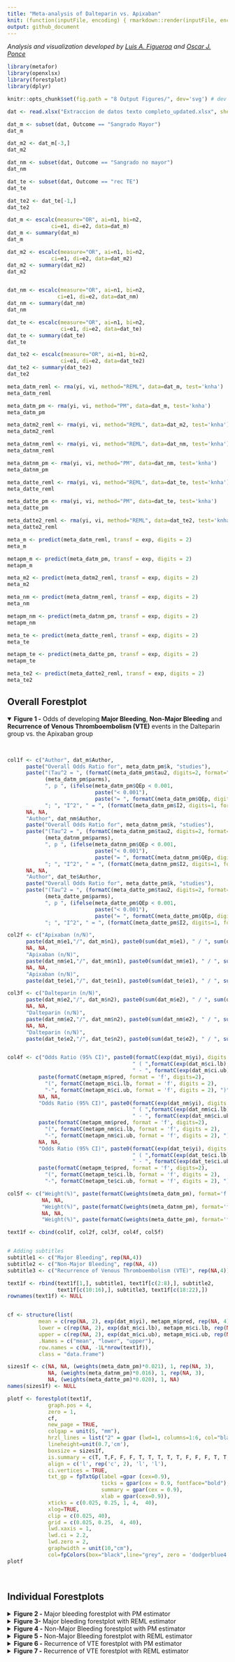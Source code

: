 ```yaml
---
title: "Meta-analysis of Dalteparin vs. Apixaban"
knit: (function(inputFile, encoding) { rmarkdown::render(inputFile, encoding = encoding, output_file = paste0(dirname(inputFile),'/README.md')) })
output: github_document
---
```


<i>Analysis and visualization developed by [Luis A. Figueroa](https://twitter.com/LuisFig1706) and [Oscar J. Ponce](https://twitter.com/PonceOJ)</i>


```r
library(metafor)
library(openxlsx)
library(forestplot)
library(dplyr)

knitr::opts_chunk$set(fig.path = "8 Output Figures/", dev='svg') # dev = 'png'

```

```r
dat <- read.xlsx("Extraccion de datos texto completo_updated.xlsx", sheet = 2)

dat_m <- subset(dat, Outcome == "Sangrado Mayor")
dat_m

dat_m2 <- dat_m[-3,]
dat_m2

dat_nm <- subset(dat, Outcome == "Sangrado no mayor")
dat_nm

dat_te <- subset(dat, Outcome == "rec TE")
dat_te

dat_te2 <- dat_te[-1,]
dat_te2
```

```r
dat_m <- escalc(measure="OR", ai=n1, bi=n2,
              ci=e1, di=e2, data=dat_m)
dat_m <- summary(dat_m)
dat_m

dat_m2 <- escalc(measure="OR", ai=n1, bi=n2,
              ci=e1, di=e2, data=dat_m2)
dat_m2 <- summary(dat_m2)
dat_m2


dat_nm <- escalc(measure="OR", ai=n1, bi=n2,
                ci=e1, di=e2, data=dat_nm)
dat_nm <- summary(dat_nm)
dat_nm

dat_te <- escalc(measure="OR", ai=n1, bi=n2,
                 ci=e1, di=e2, data=dat_te)
dat_te <- summary(dat_te)
dat_te

dat_te2 <- escalc(measure="OR", ai=n1, bi=n2,
                 ci=e1, di=e2, data=dat_te2)
dat_te2 <- summary(dat_te2)
dat_te2
```

```r
meta_datm_reml <- rma(yi, vi, method="REML", data=dat_m, test='knha')
meta_datm_reml

meta_datm_pm <- rma(yi, vi, method="PM", data=dat_m, test='knha')
meta_datm_pm

meta_datm2_reml <- rma(yi, vi, method="REML", data=dat_m2, test='knha')
meta_datm2_reml

meta_datnm_reml <- rma(yi, vi, method="REML", data=dat_nm, test='knha')
meta_datnm_reml

meta_datnm_pm <- rma(yi, vi, method="PM", data=dat_nm, test='knha')
meta_datnm_pm

meta_datte_reml <- rma(yi, vi, method="REML", data=dat_te, test='knha')
meta_datte_reml

meta_datte_pm <- rma(yi, vi, method="PM", data=dat_te, test='knha')
meta_datte_pm

meta_datte2_reml <- rma(yi, vi, method="REML", data=dat_te2, test='knha')
meta_datte2_reml
```

```r
meta_m <- predict(meta_datm_reml, transf = exp, digits = 2)
meta_m

metapm_m <- predict(meta_datm_pm, transf = exp, digits = 2)
metapm_m

meta_m2 <- predict(meta_datm2_reml, transf = exp, digits = 2)
meta_m2

meta_nm <- predict(meta_datnm_reml, transf = exp, digits = 2)
meta_nm

metapm_nm <- predict(meta_datnm_pm, transf = exp, digits = 2)
metapm_nm

meta_te <- predict(meta_datte_reml, transf = exp, digits = 2)
meta_te

metapm_te <- predict(meta_datte_pm, transf = exp, digits = 2)
metapm_te

meta_te2 <- predict(meta_datte2_reml, transf = exp, digits = 2)
meta_te2
```


<h2>Overall Forestplot</h2>

<details open>

<summary><b>Figure 1 -</b> Odds of developing <b>Major Bleeding</b>, <b>Non-Major Bleeding</b> and <b>Recurrence of Venous Thromboembolism (VTE)</b> events in the Dalteparin group vs. the Apixaban group</summary>
<br>

```r
col1f <- c("Author", dat_m$Author, 
      paste("Overall Odds Ratio for", meta_datm_pm$k, "studies"),
      paste("(Tau^2 = ", (formatC(meta_datm_pm$tau2, digits=2, format="f")), ", df = ", 
            (meta_datm_pm$parms),
            ", p ", (ifelse(meta_datm_pm$QEp < 0.001, 
                            paste("< 0.001"),
                            paste("= ", formatC(meta_datm_pm$QEp, digits=3, format="f")))),
            "; ", "I^2", " = ", (formatC(meta_datm_pm$I2, digits=1, format="f")), "%)"),
      NA, NA,
      "Author", dat_nm$Author, 
      paste("Overall Odds Ratio for", meta_datnm_pm$k, "studies"),
      paste("(Tau^2 = ", (formatC(meta_datnm_pm$tau2, digits=2, format="f")), ", df = ", 
            (meta_datnm_pm$parms),
            ", p ", (ifelse(meta_datnm_pm$QEp < 0.001, 
                            paste("< 0.001"),
                            paste("= ", formatC(meta_datnm_pm$QEp, digits=3, format="f")))),
            "; ", "I^2", " = ", (formatC(meta_datnm_pm$I2, digits=1, format="f")), "%)"),
      NA, NA,
      "Author", dat_te$Author, 
      paste("Overall Odds Ratio for", meta_datte_pm$k, "studies"),
      paste("(Tau^2 = ", (formatC(meta_datte_pm$tau2, digits=2, format="f")), ", df = ", 
            (meta_datte_pm$parms),
            ", p ", (ifelse(meta_datte_pm$QEp < 0.001, 
                            paste("< 0.001"),
                            paste("= ", formatC(meta_datte_pm$QEp, digits=3, format="f")))),
            "; ", "I^2", " = ", (formatC(meta_datte_pm$I2, digits=1, format="f")), "%)"))

col2f <- c("Apixaban (n/N)",
      paste(dat_m$e1,"/", dat_m$n1), paste0(sum(dat_m$e1), " / ", sum(dat_m$n1)), NA, 
      NA, NA,
      "Apixaban (n/N)",
      paste(dat_nm$e1,"/", dat_nm$n1), paste0(sum(dat_nm$e1), " / ", sum(dat_nm$n1)), NA,
      NA, NA, 
      "Apixaban (n/N)",
      paste(dat_te$e1,"/", dat_te$n1), paste0(sum(dat_te$e1), " / ", sum(dat_te$n1)), NA)

col3f <- c("Dalteparin (n/N)",
      paste(dat_m$e2,"/", dat_m$n2), paste0(sum(dat_m$e2), " / ", sum(dat_m$n2)), NA,
      NA, NA,
      "Dalteparin (n/N)",
      paste(dat_nm$e2,"/", dat_nm$n2), paste0(sum(dat_nm$e2), " / ", sum(dat_nm$n2)), NA,
      NA, NA,
      "Dalteparin (n/N)",
      paste(dat_te$e2,"/", dat_te$n2), paste0(sum(dat_te$e2), " / ", sum(dat_te$n2)), NA)


col4f <- c("Odds Ratio (95% CI)", paste0(formatC(exp(dat_m$yi), digits = 2, format = "f"), 
                                        " ( ",formatC(exp(dat_m$ci.lb), format='f', digits=2),
                                        " - ", formatC(exp(dat_m$ci.ub), format='f',digits=2), " ) "),
          paste(formatC(metapm_m$pred, format = 'f', digits=2),
            "(", formatC(metapm_m$ci.lb, format = 'f', digits = 2),
            "-", formatC(metapm_m$ci.ub, format = 'f', digits = 2), ")"), NA,
          NA, NA,
          "Odds Ratio (95% CI)", paste0(formatC(exp(dat_nm$yi), digits = 2, format = "f"), 
                                        " ( ",formatC(exp(dat_nm$ci.lb), format='f', digits=2),
                                        " - ", formatC(exp(dat_nm$ci.ub), format='f',digits=2), " ) "),
          paste(formatC(metapm_nm$pred, format = 'f', digits=2),
            "(", formatC(metapm_nm$ci.lb, format = 'f', digits = 2),
            "-", formatC(metapm_nm$ci.ub, format = 'f', digits = 2), ")"), NA,
          NA, NA,
          "Odds Ratio (95% CI)", paste0(formatC(exp(dat_te$yi), digits = 2, format = "f"), 
                                        " ( ",formatC(exp(dat_te$ci.lb), format='f', digits=2),
                                        " - ", formatC(exp(dat_te$ci.ub), format='f',digits=2), " ) "),
          paste(formatC(metapm_te$pred, format = 'f', digits=2),
            "(", formatC(metapm_te$ci.lb, format = 'f', digits = 2),
            "-", formatC(metapm_te$ci.ub, format = 'f', digits = 2), ")"), NA)

col5f <- c("Weight(%)", paste(formatC(weights(meta_datm_pm), format='f', digits = 1),'%'), NA, NA,
           NA, NA,
           "Weight(%)", paste(formatC(weights(meta_datnm_pm), format='f', digits = 1),'%'), NA, NA,
           NA, NA,
           "Weight(%)", paste(formatC(weights(meta_datte_pm), format='f', digits = 1),'%'), NA, NA)

text1f <- cbind(col1f, col2f, col3f, col4f, col5f)


# Adding subtitles
subtitle1 <- c("Major Bleeding", rep(NA,4))
subtitle2 <- c("Non-Major Bleeding", rep(NA, 4))
subtitle3 <- c("Recurrence of Venous Thromboembolism (VTE)", rep(NA,4))

text1f <- rbind(text1f[1,], subtitle1, text1f[c(2:8),], subtitle2,
                text1f[c(10:16),], subtitle3, text1f[c(18:22),])
rownames(text1f) <- NULL


cf <- structure(list(
          mean = c(rep(NA, 2), exp(dat_m$yi), metapm_m$pred, rep(NA, 4), exp(dat_nm$yi), metapm_nm$pred, rep(NA, 4), exp(dat_te$yi), metapm_te$pred,NA),
          lower = c(rep(NA, 2), exp(dat_m$ci.lb), metapm_m$ci.lb, rep(NA, 4), exp(dat_nm$ci.lb), metapm_nm$ci.lb, rep(NA, 4), exp(dat_te$ci.lb), metapm_te$ci.lb, NA),
          upper = c(rep(NA, 2), exp(dat_m$ci.ub), metapm_m$ci.ub, rep(NA, 4), exp(dat_nm$ci.ub), metapm_nm$ci.ub, rep(NA, 4), exp(dat_te$ci.ub), metapm_te$ci.ub, NA)),
          .Names = c("mean", "lower", "upper"),
          row.names = c(NA, -1L*nrow(text1f)),
          class = "data.frame")

sizes1f <- c(NA, NA, (weights(meta_datm_pm)*0.021), 1, rep(NA, 3),
             NA, (weights(meta_datnm_pm)*0.016), 1, rep(NA, 3), 
             NA, (weights(meta_datte_pm)*0.020), 1, NA)
names(sizes1f) <- NULL

plotf <- forestplot(text1f, 
             graph.pos = 4,
             zero = 1,
             cf,
             new_page = TRUE,
             colgap = unit(5, "mm"),
             hrzl_lines = list("2" = gpar (lwd=1, columns=1:6, col="black")),
             lineheight=unit(0.7,'cm'),
             boxsize = sizes1f,
             is.summary = c(T, T,F, F, F, T, T, T, T, T, F, F, F, T, T, T, T, T, F, F, F, T, T),
             align = c('l', rep('c', 2), 'l', 'l'),
             ci.vertices = TRUE,
             txt_gp = fpTxtGp(label =gpar (cex=0.9), 
                              ticks = gpar(cex = 0.9, fontface="bold"),
                              summary = gpar(cex = 0.9),
                              xlab = gpar(cex=0.9)),
             xticks = c(0.025, 0.25, 1, 4,  40),
             xlog=TRUE,
             clip = c(0.025, 40),
             grid = c(0.025, 0.25,  4, 40),
             lwd.xaxis = 1,
             lwd.ci = 2.2,
             lwd.zero = 2,
             graphwidth = unit(10,"cm"),
             col=fpColors(box="black",line="grey", zero = 'dodgerblue4', axes="grey20", summary="black"))
plotf

```

</details>

<br>
<h2>Individual Forestplots</h2>


<details>

<summary><b>Figure 2 -</b> Major bleeding forestplot with PM estimator</summary>
<br>

```r
col1mpm <- c("Author", dat_m$Author, 
      paste("Overall Odds Ratio for", meta_datm_pm$k, "studies"),
      paste("(Tau^2 = ", (formatC(meta_datm_pm$tau2, digits=2, format="f")), ", df = ", 
            (meta_datm_pm$parms),
            ", p ", (ifelse(meta_datm_pm$QEp < 0.001, 
                            paste("< 0.001"),
                            paste("= ", formatC(meta_datm_pm$QEp, digits=3, format="f")))),
            "; ", "I^2", " = ", (formatC(meta_datm_pm$I2, digits=1, format="f")), "%)"))

col2mpm <- c("Apixaban (n/N)",
      paste(dat_m$e1,"/", dat_m$n1), paste0(sum(dat_m$e1), " / ", sum(dat_m$n1)), NA)

col3mpm <- c("Dalteparin (n/N)",
      paste(dat_m$e2,"/", dat_m$n2), paste0(sum(dat_m$e2), " / ", sum(dat_m$n2)), NA)

col4mpm <- c("Odds Ratio (95% CI)", paste0(formatC(exp(dat_m$yi), digits = 2, format = "f"), 
                                        " ( ",formatC(exp(dat_m$ci.lb), format='f', digits=2),
                                        " - ", formatC(exp(dat_m$ci.ub), format='f',digits=2), " ) "),
          paste(formatC(metapm_m$pred, format = 'f', digits=2),
            "(", formatC(metapm_m$ci.lb, format = 'f', digits = 2),
            "-", formatC(metapm_m$ci.ub, format = 'f', digits = 2), ")"), NA)
col5mpm <- c("Weight(%)", paste(formatC(weights(meta_datm_pm), format='f', digits = 1),'%'), NA, NA)

text1mpm <- cbind(col1mpm, col2mpm, col3mpm, col4mpm, col5mpm)

cmpm <- structure(list(
          mean = c(rep(NA, 1), exp(dat_m$y), metapm_m$pred,NA),
          lower = c(rep(NA, 1), exp(dat_m$ci.lb), metapm_m$ci.lb, NA),
          upper = c(rep(NA, 1), exp(dat_m$ci.ub), metapm_m$ci.ub, NA)),
          .Names = c("mean", "lower", "upper"),
          row.names = c(NA, -1L*nrow(text1mpm)),
          class = "data.frame")

sizes1mpm <- c(NA, (weights(meta_datm_pm)*0.010), 1, NA)

plotmpm <- forestplot(text1mpm,
             graph.pos = 4,
             zero = 1,
             cmpm,
             new_page = TRUE,
             colgap = unit(5, "mm"),
             hrzl_lines = list("2" = gpar (lwd=1, columns=1:6, col="black")),
             lineheight=unit(0.7,'cm'),
             boxsize = sizes1mpm,
             line.margin = 2,
             is.summary = c(T, F, F, F, T, T),
             align = c('l', rep('c', 2), 'l', 'l'),
             ci.vertices = TRUE,
             txt_gp = fpTxtGp(label =gpar (cex=0.9), 
                              ticks = gpar(cex = 0.9, fontface="bold"),
                              summary = gpar(cex = 0.9),
                              xlab = gpar(cex=0.9)),
             xticks = c(0.025, 0.25, 1, 4,  40),
             xlog=TRUE,
             clip = c(0.025, 40),
             grid = c(0.025, 0.25,  4, 40),
             lwd.xaxis = 1,
             lwd.ci = 2.2,
             lwd.zero = 2,
             graphwidth = unit(10,"cm"),
             col=fpColors(box="black",line="grey", zero = 'dodgerblue4', axes="grey20", summary="black"))
plotmpm
```

</details>


<details>

<summary><b>Figure 3-</b> Major bleeding forestplot with REML estimator</summary>
<br>

```r
col1m <- c("Author", dat_m$Author, 
      paste("Overall Odds Ratio for", meta_datm_reml$k, "studies"),
      paste("(Tau^2 = ", (formatC(meta_datm_reml$tau2, digits=2, format="f")), ", df = ", 
            (meta_datm_reml$parms),
            ", p ", (ifelse(meta_datm_reml$QEp < 0.001, 
                            paste("< 0.001"),
                            paste("= ", formatC(meta_datm_reml$QEp, digits=3, format="f")))),
            "; ", "I^2", " = ", (formatC(meta_datm_reml$I2, digits=1, format="f")), "%)"))

col2m <- c("Apixaban (n/N)",
      paste(dat_m$e1,"/", dat_m$n1), paste0(sum(dat_m$e1), " / ", sum(dat_m$n1)), NA)

col3m <- c("Dalteparin (n/N)",
      paste(dat_m$e2,"/", dat_m$n2), paste0(sum(dat_m$e2), " / ", sum(dat_m$n2)), NA)

col4m <- c("Odds Ratio (95% CI)", paste0(formatC(exp(dat_m$yi), digits = 2, format = "f"), 
                                        " ( ",formatC(exp(dat_m$ci.lb), format='f', digits=2),
                                        " - ", formatC(exp(dat_m$ci.ub), format='f',digits=2), " ) "),
          paste(formatC(meta_m$pred, format = 'f', digits=2),
            "(", formatC(meta_m$ci.lb, format = 'f', digits = 2),
            "-", formatC(meta_m$ci.ub, format = 'f', digits = 2), ")"), NA)
col5m <- c("Weight(%)", paste(formatC(weights(meta_datm_reml), format='f', digits = 1),'%'), NA, NA)

text1m <- cbind(col1m, col2m, col3m, col4m, col5m)

cm <- structure(list(
          mean = c(rep(NA, 1), exp(dat_m$y), meta_m$pred,NA),
          lower = c(rep(NA, 1), exp(dat_m$ci.lb), meta_m$ci.lb, NA),
          upper = c(rep(NA, 1), exp(dat_m$ci.ub), meta_m$ci.ub, NA)),
          .Names = c("mean", "lower", "upper"),
          row.names = c(NA, -1L*nrow(text1m)),
          class = "data.frame")

sizes1m <- c(NA, (weights(meta_datm_reml)*0.010), 1, NA)

plotm <- forestplot(text1m,
             graph.pos = 4,
             zero = 1,
             cm,
             new_page = TRUE,
             colgap = unit(5, "mm"),
             hrzl_lines = list("2" = gpar (lwd=1, columns=1:6, col="black")),
             lineheight=unit(0.7,'cm'),
             boxsize = sizes1m,
             line.margin = 2,
             is.summary = c(T, F, F, F, T, T),
             align = c('l', rep('c', 2), 'l', 'l'),
             ci.vertices = TRUE,
             txt_gp = fpTxtGp(label =gpar (cex=0.9), 
                              ticks = gpar(cex = 0.9, fontface="bold"),
                              summary = gpar(cex = 0.9),
                              xlab = gpar(cex=0.9)),
             xticks = c(0.025, 0.25, 1, 4,  40),
             xlog=TRUE,
             clip = c(0.025, 40),
             grid = c(0.025, 0.25,  4, 40),
             lwd.xaxis = 1,
             lwd.ci = 2.2,
             lwd.zero = 2,
             graphwidth = unit(10,"cm"),
             col=fpColors(box="black",line="grey", zero = 'dodgerblue4', axes="grey20", summary="black"))
plotm
```

</details>


<details>

<summary><b>Figure 4 -</b> Non-Major Bleeding forestplot with PM estimator</summary>
<br>

```r
col1nmpm <- c("Author", dat_nm$Author, 
      paste("Overall Odds Ratio for", meta_datnm_pm$k, "studies"),
      paste("(Tau^2 = ", (formatC(meta_datnm_pm$tau2, digits=2, format="f")), ", df = ", 
            (meta_datnm_pm$parms),
            ", p ", (ifelse(meta_datnm_pm$QEp < 0.001, 
                            paste("< 0.001"),
                            paste("= ", formatC(meta_datnm_pm$QEp, digits=3, format="f")))),
            "; ", "I^2", " = ", (formatC(meta_datnm_pm$I2, digits=1, format="f")), "%)"))

col2nmpm <- c("Apixaban (n/N)",
      paste(dat_nm$e1,"/", dat_nm$n1), paste0(sum(dat_nm$e1), " / ", sum(dat_nm$n1)), NA)

col3nmpm <- c("Dalteparin (n/N)",
      paste(dat_nm$e2,"/", dat_nm$n2), paste0(sum(dat_nm$e2), " / ", sum(dat_nm$n2)), NA)

col4nmpm <- c("Odds Ratio (95% CI)", paste0(formatC(exp(dat_nm$yi), digits = 2, format = "f"), 
                                        " ( ",formatC(exp(dat_nm$ci.lb), format='f', digits=2),
                                        " - ", formatC(exp(dat_nm$ci.ub), format='f',digits=2), " ) "),
          paste(formatC(metapm_nm$pred, format = 'f', digits=2),
            "(", formatC(metapm_nm$ci.lb, format = 'f', digits = 2),
            "-", formatC(metapm_nm$ci.ub, format = 'f', digits = 2), ")"), NA)
col5nmpm <- c("Weight(%)", paste(formatC(weights(meta_datnm_pm), format='f', digits = 1),'%'), NA, NA)

text1nmpm <- cbind(col1nmpm, col2nmpm, col3nmpm, col4nmpm, col5nmpm)

cnmpm <- structure(list(
          mean = c(rep(NA, 1), exp(dat_nm$y), metapm_nm$pred,NA),
          lower = c(rep(NA, 1), exp(dat_nm$ci.lb), metapm_nm$ci.lb, NA),
          upper = c(rep(NA, 1), exp(dat_nm$ci.ub), metapm_nm$ci.ub, NA)),
          .Names = c("mean", "lower", "upper"),
          row.names = c(NA, -1L*nrow(text1nmpm)),
          class = "data.frame")

sizes1nmpm <- c(NA, (weights(meta_datnm_pm)*0.015), 1, NA)

plotnmpm <- forestplot(text1nmpm,
             graph.pos = 4,
             zero = 1,
             cnmpm,
             new_page = TRUE,
             colgap = unit(5, "mm"),
             hrzl_lines = list("2" = gpar (lwd=1, columns=1:6, col="black")),
             lineheight=unit(0.7,'cm'),
             boxsize = sizes1nmpm,
             line.margin = 2,
             is.summary = c(T, F, F, F, T, T),
             align = c('l', rep('c', 2), 'l', 'l'),
             ci.vertices = TRUE,
             txt_gp = fpTxtGp(label =gpar (cex=0.9), 
                              ticks = gpar(cex = 0.9, fontface="bold"),
                              summary = gpar(cex = 0.9),
                              xlab = gpar(cex=0.9)),
             xticks = c(0.1,0.25, 0.50, 1, 2, 4, 10),
             xlog=TRUE,
             clip = c(0.1, 10),
             grid = c(0.1,0.25, 0.50, 2, 4,10),
             lwd.xaxis = 1,
             lwd.ci = 2.2,
             lwd.zero = 2,
             graphwidth = unit(10,"cm"),
             col=fpColors(box="black",line="grey", zero = 'dodgerblue4', axes="grey20", summary="black"))
plotnmpm
```

</details>



<details>

<summary><b>Figure 5 -</b> Non-Major Bleeding forestplot with REML estimator</summary>
<br>

```r
col1nm <- c("Author", dat_nm$Author, 
      paste("Overall Odds Ratio for", meta_datnm_reml$k, "studies"),
      paste("(Tau^2 = ", (formatC(meta_datnm_reml$tau2, digits=2, format="f")), ", df = ", 
            (meta_datnm_reml$parms),
            ", p ", (ifelse(meta_datnm_reml$QEp < 0.001, 
                            paste("< 0.001"),
                            paste("= ", formatC(meta_datnm_reml$QEp, digits=3, format="f")))),
            "; ", "I^2", " = ", (formatC(meta_datnm_reml$I2, digits=1, format="f")), "%)"))

col2nm <- c("Apixaban (n/N)",
      paste(dat_nm$e1,"/", dat_nm$n1), paste0(sum(dat_nm$e1), " / ", sum(dat_nm$n1)), NA)

col3nm <- c("Dalteparin (n/N)",
      paste(dat_nm$e2,"/", dat_nm$n2), paste0(sum(dat_nm$e2), " / ", sum(dat_nm$n2)), NA)

col4nm <- c("Odds Ratio (95% CI)", paste0(formatC(exp(dat_nm$yi), digits = 2, format = "f"), 
                                        " ( ",formatC(exp(dat_nm$ci.lb), format='f', digits=2),
                                        " - ", formatC(exp(dat_nm$ci.ub), format='f',digits=2), " ) "),
          paste(formatC(meta_nm$pred, format = 'f', digits=2),
            "(", formatC(meta_nm$ci.lb, format = 'f', digits = 2),
            "-", formatC(meta_nm$ci.ub, format = 'f', digits = 2), ")"), NA)

col5nm <- c("Weight(%)", paste(formatC(weights(meta_datnm_reml), format='f', digits = 1),'%'), NA, NA)

text1nm <- cbind(col1nm, col2nm, col3nm, col4nm, col5nm)

cnm <- structure(list(
          mean = c(rep(NA, 1), exp(dat_nm$y), meta_nm$pred,NA),
          lower = c(rep(NA, 1), exp(dat_nm$ci.lb), meta_nm$ci.lb, NA),
          upper = c(rep(NA, 1), exp(dat_nm$ci.ub), meta_nm$ci.ub, NA)),
          .Names = c("mean", "lower", "upper"),
          row.names = c(NA, -1L*nrow(text1nm)),
          class = "data.frame")

sizes1nm <- c(NA, (weights(meta_datnm_reml)*0.015), 1, NA)

plotnm <- forestplot(text1nm,
             graph.pos = 4,
             zero = 1,
             cnm,
             new_page = TRUE,
             colgap = unit(5, "mm"),
             hrzl_lines = list("2" = gpar (lwd=1, columns=1:6, col="black")),
             lineheight=unit(0.7,'cm'),
             boxsize = sizes1nm,
             line.margin = 2,
             is.summary = c(T, F, F, F, T, T),
             align = c('l', rep('c', 2), 'l', 'l'),
             ci.vertices = TRUE,
             txt_gp = fpTxtGp(label =gpar (cex=0.9), 
                              ticks = gpar(cex = 0.9, fontface="bold"),
                              summary = gpar(cex = 0.9),
                              xlab = gpar(cex=0.9)),
             xticks = c(0.1,0.25, 0.50, 1, 2,4, 10),
             xlog=TRUE,
             clip = c(0.2, 10),
             grid = c(0.1,0.25, 0.50,  2,4,10),
             lwd.xaxis = 1,
             lwd.ci = 2.2,
             lwd.zero = 2,
             graphwidth = unit(10,"cm"),
             col=fpColors(box="black",line="grey", zero = 'dodgerblue4', axes="grey20", summary="black"))
plotnm
```

</details>


<details>

<summary><b>Figure 6 -</b> Recurrence of VTE forestplot with PM estimator</summary>
<br>

```r
col1tepm <- c("Author", dat_te$Author, 
      paste("Overall Odds Ratio for", meta_datte_pm$k, "studies"),
      paste("(Tau^2 = ", (formatC(meta_datte_pm$tau2, digits=2, format="f")), ", df = ", 
            (meta_datte_pm$parms),
            ", p ", (ifelse(meta_datte_pm$QEp < 0.001, 
                            paste("< 0.001"),
                            paste("= ", formatC(meta_datte_pm$QEp, digits=3, format="f")))),
            "; ", "I^2", " = ", (formatC(meta_datte_pm$I2, digits=1, format="f")), "%)"))

col2tepm <- c("Apixaban (n/N)",
      paste(dat_te$e1,"/", dat_te$n1), paste0(sum(dat_te$e1), " / ", sum(dat_te$n1)), NA)

col3tepm <- c("Dalteparin (n/N)",
      paste(dat_te$e2,"/", dat_te$n2), paste0(sum(dat_te$e2), " / ", sum(dat_te$n2)), NA)

col4tepm <- c("Odds Ratio (95% CI)", paste0(formatC(exp(dat_te$yi), digits = 2, format = "f"), 
                                        " ( ",formatC(exp(dat_te$ci.lb), format='f', digits=2),
                                        " - ", formatC(exp(dat_te$ci.ub), format='f',digits=2), " ) "),
          paste(formatC(metapm_te$pred, format = 'f', digits=2),
            "(", formatC(metapm_te$ci.lb, format = 'f', digits = 2),
            "-", formatC(metapm_te$ci.ub, format = 'f', digits = 2), ")"), NA)
col5tepm <- c("Weight(%)", paste(formatC(weights(meta_datte_pm), format='f', digits = 1),'%'), NA, NA)

text1tepm <- cbind(col1tepm, col2tepm, col3tepm, col4tepm, col5tepm)

ctepm <- structure(list(
          mean = c(rep(NA, 1), exp(dat_te$y), metapm_te$pred,NA),
          lower = c(rep(NA, 1), exp(dat_te$ci.lb), metapm_te$ci.lb, NA),
          upper = c(rep(NA, 1), exp(dat_te$ci.ub), metapm_te$ci.ub, NA)),
          .Names = c("mean", "lower", "upper"),
          row.names = c(NA, -1L*nrow(text1tepm)),
          class = "data.frame")

sizes1tepm <- c(NA, (weights(meta_datte_pm)*0.020), 1, NA)

plottepm <- forestplot(text1tepm,
             graph.pos = 4,
             zero = 1,
             ctepm,
             new_page = TRUE,
             colgap = unit(5, "mm"),
             hrzl_lines = list("2" = gpar (lwd=1, columns=1:6, col="black")),
             lineheight=unit(0.7,'cm'),
             boxsize = sizes1tepm,
             line.margin = 2,
             is.summary = c(T, F, F, F, T, T),
             align = c('l', rep('c', 2), 'l', 'l'),
             ci.vertices = TRUE,
             txt_gp = fpTxtGp(label =gpar (cex=0.9), 
                              ticks = gpar(cex = 0.9, fontface="bold"),
                              summary = gpar(cex = 0.9),
                              xlab = gpar(cex=0.9)),
             xticks = c(0.1, 0.30, 1, 4, 10, 40),
             xlog=TRUE,
             clip = c(0.1, 40),
             grid = c(0.1, 0.30,  4, 10, 40),
             lwd.xaxis = 1,
             lwd.ci = 2.2,
             lwd.zero = 2,
             graphwidth = unit(10,"cm"),
             col=fpColors(box="black",line="grey", zero = 'dodgerblue4', axes="grey20", summary="black"))
plottepm
```

</details>


<details>

<summary><b>Figure 7 -</b> Recurrence of VTE forestplot with REML estimator</summary>
<br>

```r
col1te <- c("Author", dat_te$Author, 
      paste("Overall Odds Ratio for", meta_datte_reml$k, "studies"),
      paste("(Tau^2 = ", (formatC(meta_datte_reml$tau2, digits=2, format="f")), ", df = ", 
            (meta_datte_reml$parms),
            ", p ", (ifelse(meta_datte_reml$QEp < 0.001, 
                            paste("< 0.001"),
                            paste("= ", formatC(meta_datte_reml$QEp, digits=3, format="f")))),
            "; ", "I^2", " = ", (formatC(meta_datte_reml$I2, digits=1, format="f")), "%)"))

col2te <- c("Apixaban (n/N)",
      paste(dat_te$e1,"/", dat_te$n1), paste0(sum(dat_te$e1), " / ", sum(dat_te$n1)), NA)

col3te <- c("Dalteparin (n/N)",
      paste(dat_te$e2,"/", dat_te$n2), paste0(sum(dat_te$e2), " / ", sum(dat_te$n2)), NA)

col4te <- c("Odds Ratio (95% CI)", paste0(formatC(exp(dat_te$yi), digits = 2, format = "f"), 
                                        " ( ",formatC(exp(dat_te$ci.lb), format='f', digits=2),
                                        " - ", formatC(exp(dat_te$ci.ub), format='f',digits=2), " ) "),
          paste(formatC(meta_te$pred, format = 'f', digits=2),
            "(", formatC(meta_te$ci.lb, format = 'f', digits = 2),
            "-", formatC(meta_te$ci.ub, format = 'f', digits = 2), ")"), NA)

col5te <- c("Weight(%)", paste(formatC(weights(meta_datte_reml), format='f', digits = 1),'%'), NA, NA)

text1te <- cbind(col1te, col2te, col3te, col4te, col5te)

cte <- structure(list(
          mean = c(rep(NA, 1), exp(dat_te$y), meta_te$pred,NA),
          lower = c(rep(NA, 1), exp(dat_te$ci.lb), meta_te$ci.lb, NA),
          upper = c(rep(NA, 1), exp(dat_te$ci.ub), meta_te$ci.ub, NA)),
          .Names = c("mean", "lower", "upper"),
          row.names = c(NA, -1L*nrow(text1te)),
          class = "data.frame")

sizes1te <- c(NA, (weights(meta_datte_reml)*0.020), 1, NA)

plotte <- forestplot(text1te,
             graph.pos = 4,
             zero = 1,
             cte,
             new_page = TRUE,
             colgap = unit(5, "mm"),
             hrzl_lines = list("2" = gpar (lwd=1, columns=1:6, col="black")),
             lineheight=unit(0.7,'cm'),
             boxsize = sizes1te,
             line.margin = 2,
             is.summary = c(T, F, F, F, T, T),
             align = c('l', rep('c', 2), 'l', 'l'),
             ci.vertices = TRUE,
             txt_gp = fpTxtGp(label =gpar (cex=0.9), 
                              ticks = gpar(cex = 0.9, fontface="bold"),
                              summary = gpar(cex = 0.9),
                              xlab = gpar(cex=0.9)),
             xticks = c(0.1, 0.30, 1, 4, 10, 40),
             xlog=TRUE,
             clip = c(0.1, 40),
             grid = c(0.1, 0.30,  4, 10, 40),
             lwd.xaxis = 1,
             lwd.ci = 2.2,
             lwd.zero = 2,
             graphwidth = unit(10,"cm"),
             col=fpColors(box="black",line="grey", zero = 'dodgerblue4', axes="grey20", summary="black"))
plotte
```

</details>
